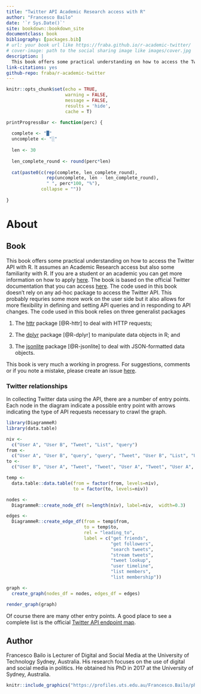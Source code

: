 ```yaml
---
title: "Twitter API Academic Research access with R"
author: "Francesco Bailo"
date: '`r Sys.Date()`'
site: bookdown::bookdown_site
documentclass: book
bibliography: [packages.bib]
# url: your book url like https://fraba.github.io/r-academic-twitter/
# cover-image: path to the social sharing image like images/cover.jpg
description: |
  This book offers some practical understanding on how to access the Twitter API with R.
link-citations: yes
github-repo: fraba/r-academic-twitter
---
```



```r

knitr::opts_chunk$set(echo = TRUE, 
                      warning = FALSE, 
                      message = FALSE, 
                      results = 'hide',
                      cache = T)

printProgressBar <- function(perc) {
  
  complete <- "█"
  uncomplete <- "░"
  
  len <- 30
  
  len_complete_round <- round(perc*len)
  
  cat(paste0(c(rep(complete, len_complete_round), 
               rep(uncomplete, len - len_complete_round),
               " ", perc*100, "%"),
             collapse = ""))
  
}

```

# About

## Book  

This book offers some practical understanding on how to access the Twitter API with R. It assumes an Academic Research access but also some familiarity with R. If you are a student or an academic you can get more information on how to apply [here](https://developer.twitter.com/en/products/twitter-api/academic-research/application-info). The book is based on the official Twitter documentation that you can access [here](https://developer.twitter.com/en/docs/twitter-api). The code used in this book doesn't rely on any ad-hoc package to access the Twitter API. This probably requries some more work on the user side but it also allows for more flexibility in defining and setting API queries and in responding to API changes. The code used in this book relies on three generalist packages 

1. The [httr](https://cran.r-project.org/web/packages/httr/index.html) package [@R-httr] to deal with HTTP requests;

2. The [dplyr](https://cran.r-project.org/web/packages/dplyr/) package [@R-dplyr] to manipulate data objects in R; and 

3. The [jsonlite](https://cran.r-project.org/web/packages/jsonlite/) package [@R-jsonlite] to deal with JSON-formatted data objects. 

This book is very much a working in progress. For suggestions, comments or if you note a mistake, please create an issue [here](https://github.com/fraba/r-academic-twitter/issues).

### Twitter relationships

In collecting Twitter data using the API, there are a number of entry points. Each node in the diagram indicate a possible entry point with arrows indicating the type of API requests necessary to crawl the graph. 

```r

library(DiagrammeR)
library(data.table)

niv <- 
  c("User A", "User B", "Tweet", "List", "query")
from <- 
  c("User A", "User B", "query", "query", "Tweet", "User B", "List", "User B")
to <- 
  c("User B", "User A", "Tweet", "Tweet", "User A", "Tweet", "User A", "List")

temp <- 
  data.table::data.table(from = factor(from, levels=niv),
                         to = factor(to, levels=niv))

nodes <-   
  DiagrammeR::create_node_df( n=length(niv), label=niv,  width=0.3) 

edges <- 
  DiagrammeR::create_edge_df(from = temp$from, 
                             to = temp$to, 
                             rel = "leading_to", 
                             label = c("get friends", 
                                       "get followers",
                                       "search tweets",
                                       "stream tweets",
                                       "tweet lookup",
                                       "user timeline",
                                       "list members",
                                       "list membership"))

graph <- 
  create_graph(nodes_df = nodes, edges_df = edges)

render_graph(graph)

```

Of course there are many other entry points. A good place to see a complete list is the official [Twitter API endpoint map](https://developer.twitter.com/en/docs/twitter-api/migrate/twitter-api-endpoint-map).

## Author

Francesco Bailo is Lecturer of Digital and Social Media at the University of Technology Sydney, Australia. His research focuses on the use of digital and social media in politics. He obtained his PhD in 2017 at the University of Sydney, Australia. 

```r

knitr::include_graphics("https://profiles.uts.edu.au/Francesco.Bailo/photo")

```



